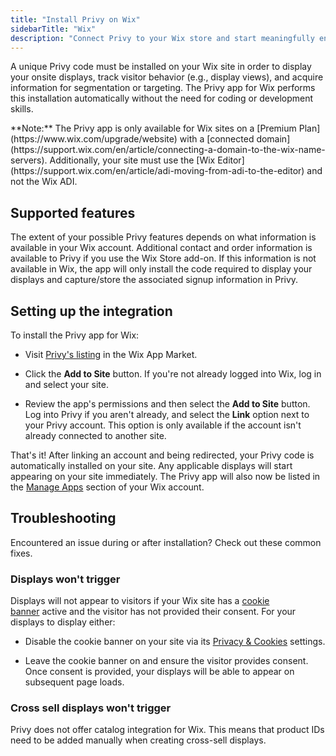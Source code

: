 ```yaml
---
title: "Install Privy on Wix"
sidebarTitle: "Wix"
description: "Connect Privy to your Wix store and start meaningfully engaging with customers."
---
```


A unique Privy code must be installed on your Wix site in order to display your onsite displays, track visitor behavior (e.g., display views), and acquire information for segmentation or targeting. The Privy app for Wix performs this installation automatically without the need for coding or development skills.

<Warning>
  **Note:** The Privy app is only available for Wix sites on a [Premium Plan](https://www.wix.com/upgrade/website) with a [connected domain](https://support.wix.com/en/article/connecting-a-domain-to-the-wix-name-servers). Additionally, your site must use the [Wix Editor](https://support.wix.com/en/article/adi-moving-from-adi-to-the-editor) and not the Wix ADI.
</Warning>

## Supported features

The extent of your possible Privy features depends on what information is available in your Wix account. Additional contact and order information is available to Privy if you use the Wix Store add-on. If this information is not available in Wix, the app will only install the code required to display your displays and capture/store the associated signup information in Privy. 

## Setting up the integration

To install the Privy app for Wix:

* Visit [Privy's listing](https://www.wix.com/app-market/privy-integration) in the Wix App Market. 

* Click the **Add to Site** button. If you're not already logged into Wix, log in and select your site. 

* Review the app's permissions and then select the **Add to Site** button. Log into Privy if you aren't already, and select the **Link** option next to your Privy account. This option is only available if the account isn't already connected to another site. 

That's it! After linking an account and being redirected, your Privy code is automatically installed on your site. Any applicable displays will start appearing on your site immediately. The Privy app will also now be listed in the [Manage Apps](https://www.wix.com/my-account/site-selector/?buttonText=Manage%20Apps\&title=Select%20a%20Site\&autoSelectOnSingleSite=true\&actionUrl=https://www.wix.com/dashboard/%7B%7BmetaSiteId%7D%7D/manage-installed-apps/) section of your Wix account. 

## Troubleshooting

Encountered an issue during or after installation? Check out these common fixes. 

### Displays won't trigger

Displays will not appear to visitors if your Wix site has a [cookie banner](https://support.wix.com/en/article/displaying-a-cookie-banner-on-your-site) active and the visitor has not provided their consent. For your displays to display either: 

* Disable the cookie banner on your site via its [Privacy & Cookies](https://www.wix.com/my-account/site-selector/?buttonText=Open%20Privacy%20Center\&title=Select%20a%20Site\&autoSelectOnSingleSite=true\&actionUrl=https://www.wix.com/dashboard/\{\{metaSiteId}}/cookie-consent-settings-app?referralInfo=article_displaying-a-cookie-banner) settings.

* Leave the cookie banner on and ensure the visitor provides consent. Once consent is provided, your displays will be able to appear on subsequent page loads. 

### Cross sell displays won't trigger

Privy does not offer catalog integration for Wix. This means that product IDs need to be added manually when creating cross-sell displays.